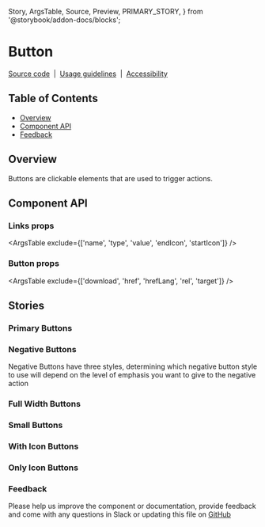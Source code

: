 <!-- Button.stories.mdx --->

  Story,
  ArgsTable,
  Source,
  Preview,
  PRIMARY_STORY,
} from '@storybook/addon-docs/blocks';

# Button

[Source code](https://github.com/primo-design-system/primo/tree/main/packages/react/src/components/Button)
&nbsp;|&nbsp; [Usage guidelines](#) &nbsp;|&nbsp; [Accessibility](#)

## Table of Contents

<!-- START doctoc generated TOC please keep comment here to allow auto update -->
<!-- DON'T EDIT THIS SECTION, INSTEAD RE-RUN doctoc TO UPDATE -->

- [Overview](#overview)
- [Component API](#component-api)
- [Feedback](#feedback)

<!-- END doctoc generated TOC please keep comment here to allow auto update -->

## Overview

Buttons are clickable elements that are used to trigger actions.

<Preview>
  <Story id="components-button--default" />
</Preview>

## Component API

### Links props

<ArgsTable exclude={['name', 'type', 'value', 'endIcon', 'startIcon']} />

### Button props

<ArgsTable exclude={['download', 'href', 'hrefLang', 'rel', 'target']} />

## Stories

### Primary Buttons

<Preview>
  <Story id="components-button--primary" />
</Preview>

### Negative Buttons

Negative Buttons have three styles, determining which negative button style to
use will depend on the level of emphasis you want to give to the negative action

<Preview>
  <Story id="components-button--negative" />
</Preview>

### Full Width Buttons

<Preview>
  <Story id="components-button--full-width" />
</Preview>

### Small Buttons

<Preview>
  <Story id="components-button--small" />
</Preview>

### With Icon Buttons

<Preview>
  <Story id="components-button--with-icon" />
</Preview>

### Only Icon Buttons

<Preview>
  <Story id="components-button--only-icon" />
</Preview>

### Feedback

Please help us improve the component or documentation, provide feedback and come
with any questions in Slack or updating this file on
[GitHub](https://github.com/primo-design-system/primo/tree/main/packages/react/src/components/Button/Button.mdx)
